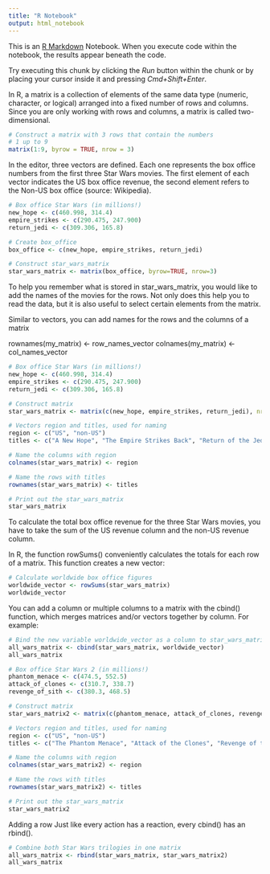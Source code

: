```yaml
---
title: "R Notebook"
output: html_notebook
---
```


This is an [R Markdown](http://rmarkdown.rstudio.com) Notebook. When you execute code within the notebook, the results appear beneath the code. 

Try executing this chunk by clicking the *Run* button within the chunk or by placing your cursor inside it and pressing *Cmd+Shift+Enter*. 

In R, a matrix is a collection of elements of the same data type (numeric, character, or logical) arranged into a fixed number of rows and columns. Since you are only working with rows and columns, a matrix is called two-dimensional.

```r
# Construct a matrix with 3 rows that contain the numbers
# 1 up to 9
matrix(1:9, byrow = TRUE, nrow = 3)
```



In the editor, three vectors are defined. Each one represents the box office numbers from the first three Star Wars movies. The first element of each vector indicates the US box office revenue, the second element refers to the Non-US box office (source: Wikipedia).

```r
# Box office Star Wars (in millions!)
new_hope <- c(460.998, 314.4)
empire_strikes <- c(290.475, 247.900)
return_jedi <- c(309.306, 165.8)

# Create box_office
box_office <- c(new_hope, empire_strikes, return_jedi)

# Construct star_wars_matrix
star_wars_matrix <- matrix(box_office, byrow=TRUE, nrow=3)
```

To help you remember what is stored in star_wars_matrix, you would like to add the names of the movies for the rows. Not only does this help you to read the data, but it is also useful to select certain elements from the matrix.

Similar to vectors, you can add names for the rows and the columns of a matrix

rownames(my_matrix) <- row_names_vector
colnames(my_matrix) <- col_names_vector

```r
# Box office Star Wars (in millions!)
new_hope <- c(460.998, 314.4)
empire_strikes <- c(290.475, 247.900)
return_jedi <- c(309.306, 165.8)

# Construct matrix
star_wars_matrix <- matrix(c(new_hope, empire_strikes, return_jedi), nrow = 3, byrow = TRUE)

# Vectors region and titles, used for naming
region <- c("US", "non-US")
titles <- c("A New Hope", "The Empire Strikes Back", "Return of the Jedi")

# Name the columns with region
colnames(star_wars_matrix) <- region

# Name the rows with titles
rownames(star_wars_matrix) <- titles

# Print out the star_wars_matrix
star_wars_matrix

```

To calculate the total box office revenue for the three Star Wars movies, you have to take the sum of the US revenue column and the non-US revenue column.

In R, the function rowSums() conveniently calculates the totals for each row of a matrix. This function creates a new vector:

```r
# Calculate worldwide box office figures
worldwide_vector <- rowSums(star_wars_matrix)
worldwide_vector
```

You can add a column or multiple columns to a matrix with the cbind() function, which merges matrices and/or vectors together by column. For example:

```r
# Bind the new variable worldwide_vector as a column to star_wars_matrix
all_wars_matrix <- cbind(star_wars_matrix, worldwide_vector)
all_wars_matrix
```

```r
# Box office Star Wars 2 (in millions!)
phantom_menace <- c(474.5, 552.5)
attack_of_clones <- c(310.7, 338.7)
revenge_of_sith <- c(380.3, 468.5)

# Construct matrix
star_wars_matrix2 <- matrix(c(phantom_menace, attack_of_clones, revenge_of_sith), nrow = 3, byrow = TRUE)

# Vectors region and titles, used for naming
region <- c("US", "non-US")
titles <- c("The Phantom Menace", "Attack of the Clones", "Revenge of the Sith")

# Name the columns with region
colnames(star_wars_matrix2) <- region

# Name the rows with titles
rownames(star_wars_matrix2) <- titles

# Print out the star_wars_matrix
star_wars_matrix2
```


Adding a row
Just like every action has a reaction, every cbind() has an rbind().

```r
# Combine both Star Wars trilogies in one matrix
all_wars_matrix <- rbind(star_wars_matrix, star_wars_matrix2)
all_wars_matrix
```





